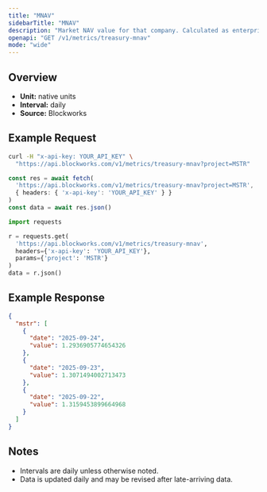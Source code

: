 ```yaml
---
title: "MNAV"
sidebarTitle: "MNAV"
description: "Market NAV value for that company. Calculated as enterprise value / NAV"
openapi: "GET /v1/metrics/treasury-mnav"
mode: "wide"
---
```


## Overview

- **Unit:** native units
- **Interval:** daily
- **Source:** Blockworks

## Example Request

<CodeGroup>

```bash cURL
curl -H "x-api-key: YOUR_API_KEY" \
  "https://api.blockworks.com/v1/metrics/treasury-mnav?project=MSTR"
```

```typescript TypeScript
const res = await fetch(
  'https://api.blockworks.com/v1/metrics/treasury-mnav?project=MSTR',
  { headers: { 'x-api-key': 'YOUR_API_KEY' } }
)
const data = await res.json()
```

```python Python
import requests

r = requests.get(
  'https://api.blockworks.com/v1/metrics/treasury-mnav',
  headers={'x-api-key': 'YOUR_API_KEY'},
  params={'project': 'MSTR'}
)
data = r.json()
```

</CodeGroup>

## Example Response

```json
{
  "mstr": [
    {
      "date": "2025-09-24",
      "value": 1.2936905774654326
    },
    {
      "date": "2025-09-23",
      "value": 1.3071494002713473
    },
    {
      "date": "2025-09-22",
      "value": 1.3159453899664968
    }
  ]
}
```

## Notes
- Intervals are daily unless otherwise noted.
- Data is updated daily and may be revised after late-arriving data.